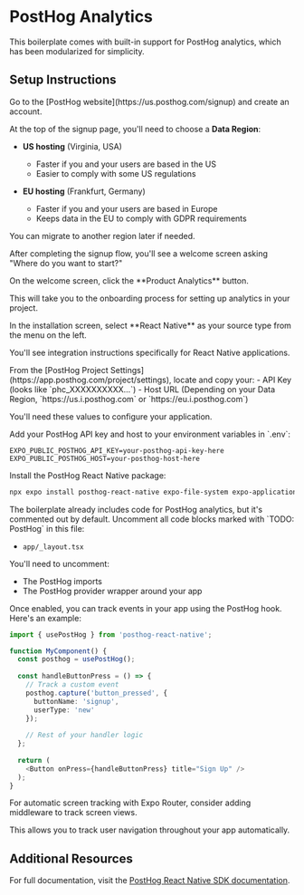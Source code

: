 # PostHog Analytics

This boilerplate comes with built-in support for PostHog analytics, which has been modularized for simplicity.

## Setup Instructions

<Step title="Create a PostHog Account">
  Go to the [PostHog website](https://us.posthog.com/signup) and create an account.
  
  At the top of the signup page, you'll need to choose a **Data Region**:
  
  - **US hosting** (Virginia, USA)
    - Faster if you and your users are based in the US
    - Easier to comply with some US regulations
  
  - **EU hosting** (Frankfurt, Germany)
    - Faster if you and your users are based in Europe
    - Keeps data in the EU to comply with GDPR requirements
  
  You can migrate to another region later if needed.
  
  After completing the signup flow, you'll see a welcome screen asking "Where do you want to start?"
</Step>

<Step title="Select Product Analytics">
  On the welcome screen, click the **Product Analytics** button.
  
  This will take you to the onboarding process for setting up analytics in your project.
</Step>

<Step title="Choose React Native Integration">
  In the installation screen, select **React Native** as your source type from the menu on the left.
  
  You'll see integration instructions specifically for React Native applications.
</Step>

<Step title="Copy Your API Key and Host">
  From the [PostHog Project Settings](https://app.posthog.com/project/settings), locate and copy your:
  - API Key (looks like `phc_XXXXXXXXXX...`) 
  - Host URL (Depending on your Data Region, `https://us.i.posthog.com` or `https://eu.i.posthog.com`)
  
  You'll need these values to configure your application.
</Step>

<Step title="Configure environment variables">
  Add your PostHog API key and host to your environment variables in `.env`:
  
  ```
  EXPO_PUBLIC_POSTHOG_API_KEY=your-posthog-api-key-here
  EXPO_PUBLIC_POSTHOG_HOST=your-posthog-host-here
  ```
</Step>

<Step title="Install the dependency">
  Install the PostHog React Native package:

  ```bash
  npx expo install posthog-react-native expo-file-system expo-application expo-device expo-localization
  ```
</Step>


<Step title="Uncomment PostHog Code">
  The boilerplate already includes code for PostHog analytics, but it's commented out by default.
  Uncomment all code blocks marked with `TODO: PostHog` in this file:
  
  - `app/_layout.tsx`
  
  You'll need to uncomment:
  - The PostHog imports
  - The PostHog provider wrapper around your app
</Step>

<Step title="Using PostHog for Event Tracking">
  Once enabled, you can track events in your app using the PostHog hook. Here's an example:

  ```typescript
  import { usePostHog } from 'posthog-react-native';

  function MyComponent() {
    const posthog = usePostHog();
    
    const handleButtonPress = () => {
      // Track a custom event
      posthog.capture('button_pressed', {
        buttonName: 'signup',
        userType: 'new'
      });
      
      // Rest of your handler logic
    };
    
    return (
      <Button onPress={handleButtonPress} title="Sign Up" />
    );
  }
  ```
</Step>

<Step title="Set Up Screen Tracking">
  For automatic screen tracking with Expo Router, consider adding middleware to track screen views.
  
  This allows you to track user navigation throughout your app automatically.
</Step>

## Additional Resources

For full documentation, visit the [PostHog React Native SDK documentation](https://posthog.com/docs/libraries/react-native).
